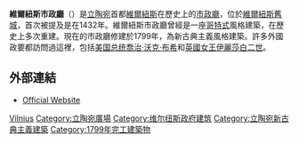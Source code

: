 {{expand|time=2015-01-19T15:03:59+00:00}}
{{unreferenced|time=2015-01-19T15:03:59+00:00}}
'''維爾紐斯市政廳'''（{{lang-lt|Vilniaus rotušė}}）是[[立陶宛|立陶宛]]首都[[維爾紐斯|維爾紐斯]]在歷史上的[[市政廳|市政廳]]，位於[[維爾紐斯舊城|維爾紐斯舊城]]，首次被提及是在1432年。維爾紐斯市政廳曾經是一座[[哥特式|哥特式]]風格建築，在歷史上多次重建。現在的市政廳修建於1799年，為新古典主義風格建築。許多外國政要都訪問過這裡，包括[[美国总统|美国总统]][[喬治·沃克·布希|喬治·沃克·布希]]和[[英國女王|英國女王]][[伊麗莎白二世|伊麗莎白二世]]。
==外部連結==
{{commonscat|Town hall in Vilnius}}
* [http://www.vilniausrotuse.lt/ Official Website]
{{coord|54.678|N|25.287|E|type:landmark|display=title}}

[[Category:立陶宛市政建築|Vilnius]]
[[Category:立陶宛廣場|Category:立陶宛廣場]]
[[Category:维尔纽斯政府建筑|Category:维尔纽斯政府建筑]]
[[Category:立陶宛新古典主義建築|Category:立陶宛新古典主義建築]]
[[Category:1799年完工建築物|Category:1799年完工建築物]]